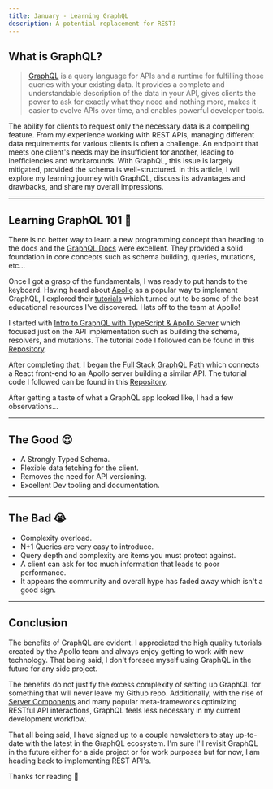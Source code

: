 ```yaml
---
title: January - Learning GraphQL
description: A potential replacement for REST?
---
```


## What is GraphQL?

> [GraphQL](https://graphql.org/) is a query language for APIs and a runtime for fulfilling those queries with your existing data.
> It provides a complete and understandable description of the data in your API,
> gives clients the power to ask for exactly what they need and nothing more,
> makes it easier to evolve APIs over time, and enables powerful developer tools.

The ability for clients to request only the necessary data is a compelling feature.
From my experience working with REST APIs, managing different data requirements for various clients is often a challenge.
An endpoint that meets one client's needs may be insufficient for another, leading to inefficiencies and workarounds.
With GraphQL, this issue is largely mitigated, provided the schema is well-structured.
In this article, I will explore my learning journey with GraphQL, discuss its advantages and drawbacks, and share my overall impressions.

---

## Learning GraphQL 101 🧠

There is no better way to learn a new programming concept than heading to the docs and the [GraphQL Docs](https://graphql.org/learn/) were excellent.
They provided a solid foundation in core concepts such as schema building, queries, mutations, etc...

Once I got a grasp of the fundamentals, I was ready to put hands to the keyboard.
Having heard about [Apollo](https://www.apollographql.com/) as a popular way to implement GraphQL, I explored their
[tutorials](https://www.apollographql.com/tutorials/browse) which turned out to be some of the best educational resources I've discovered.
Hats off to the team at Apollo!

I started with [Intro to GraphQL with TypeScript & Apollo Server](https://www.apollographql.com/tutorials/intro-typescript)
which focused just on the API implementation such as building the schema, resolvers, and mutations.
The tutorial code I followed can be found in this [Repository](https://github.com/Zac-Zajdel/learning-graphql/tree/main/backend-learning).

After completing that, I began the [Full Stack GraphQL Path](https://www.apollographql.com/tutorials/lift-off-part1)
which connects a React front-end to an Apollo server building a similar API.
The tutorial code I followed can be found in this [Repository](https://github.com/Zac-Zajdel/learning-graphql/tree/main/full-stack-learning).

After getting a taste of what a GraphQL app looked like, I had a few observations...

---

## The Good 😍

- A Strongly Typed Schema.
- Flexible data fetching for the client.
- Removes the need for API versioning.
- Excellent Dev tooling and documentation.

---

## The Bad 😭

- Complexity overload.
- N+1 Queries are very easy to introduce.
- Query depth and complexity are items you must protect against.
- A client can ask for too much information that leads to poor performance.
- It appears the community and overall hype has faded away which isn't a good sign.

---

## Conclusion

The benefits of GraphQL are evident. I appreciated the high quality tutorials created by the Apollo team
and always enjoy getting to work with new technology. That being said, I don't foresee myself using GraphQL in the future for any side project.

The benefits do not justify the excess complexity of setting up GraphQL for something that will never leave my Github repo.
Additionally, with the rise of [Server Components](https://react.dev/reference/rsc/server-components) and many
popular meta-frameworks optimizing RESTful API interactions, GraphQL feels less necessary in my current development workflow.

That all being said, I have signed up to a couple newsletters to stay up-to-date with the latest in the GraphQL ecosystem.
I'm sure I'll revisit GraphQL in the future either for a side project or for work purposes but for now, I am heading back to implementing REST API's.

Thanks for reading 👋
